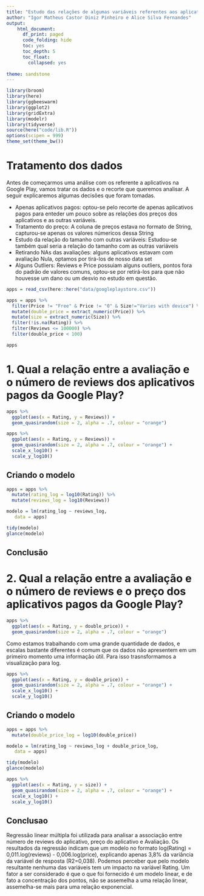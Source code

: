 ```yaml
---
title: "Estudo das relações de algumas variáveis referentes aos aplicativos da Google Play"
author: "Igor Matheus Castor Diniz Pinheiro e Alice Silva Fernandes"
output:
    html_document:
      df_print: paged
      code_folding: hide
      toc: yes
      toc_depth: 5
      toc_float:
        collapsed: yes
    
theme: sandstone
---
```


```r
library(broom)
library(here)
library(ggbeeswarm)
library(ggplot2)
library(gridExtra)
library(modelr)
library(tidyverse)
source(here("code/lib.R"))
options(scipen = 999)
theme_set(theme_bw())
```

# Tratamento dos dados

Antes de começarmos uma análise com os referente a aplicativos na Google Play, vamos tratar os dados e o recorte que queremos analisar. A seguir explicaremos algumas decisões que foram tomadas.

* Apenas aplicativos pagos: optou-se pelo recorte de apenas aplicativos pagos para enteder um pouco sobre as relações dos preços dos aplicativos e as outras variáveis.
* Tratamento do preço: A coluna de preços estava no formato de String, capturou-se apenas os valores númericos dessa String
* Estudo da relação do tamanho com outras variáveis: Estudou-se também qual seria a relação do tamanho com as outras variáveis
* Retirando NAs das avaliações: alguns aplicativos estavam com avaliação Nula, optamos por tirá-los de nosso data set
* Alguns Outliers: Reviews e Price possuiam alguns outliers, pontos fora do padrão de valores comuns, optou-se por retirá-los para que não houvesse um dano ou um desvio no estudo em questão.

```r
apps = read_csv(here::here("data/googleplaystore.csv"))

apps = apps %>% 
  filter(Price != "Free" & Price != "0" & Size!="Varies with device") %>% 
  mutate(double_price = extract_numeric(Price)) %>%
  mutate(size = extract_numeric(Size)) %>% 
  filter(!is.na(Rating)) %>% 
  filter(Reviews <= 100000) %>% 
  filter(double_price < 100)

apps
```

# 1. Qual a relação entre a avaliação e o número de reviews dos aplicativos pagos da Google Play?

```r
apps %>% 
  ggplot(aes(x = Rating, y = Reviews)) +
  geom_quasirandom(size = 2, alpha = .7, colour = "orange")
```

```r
apps %>% 
  ggplot(aes(x = Rating, y = Reviews)) + 
  geom_quasirandom(size = 2, alpha = .7, colour = "orange") +
  scale_x_log10() +
  scale_y_log10()
```



## Criando o modelo

```r
apps = apps %>% 
  mutate(rating_log = log10(Rating)) %>% 
  mutate(reviews_log = log10(Reviews))
```


```r
modelo = lm(rating_log ~ reviews_log, 
   data = apps)

tidy(modelo)
glance(modelo)
```

## Conclusão

# 2. Qual a relação entre a avaliação e o número de reviews e o preço dos aplicativos pagos da Google Play?

```r
apps %>% 
  ggplot(aes(x = Rating, y = double_price)) +
  geom_quasirandom(size = 2, alpha = .7, colour = "orange")
```

Como estamos trabalhando com uma grande quantidade de dados, e escalas bastante diferentes é comum que os dados não apresentem em um primeiro momento uma informação útil. Para isso trasnsformamos a visualização para log.

```r
apps %>% 
  ggplot(aes(x = Rating, y = double_price)) + 
  geom_quasirandom(size = 2, alpha = .7, colour = "orange") +
  scale_x_log10() +
  scale_y_log10()
```

## Criando o modelo

```r
apps = apps %>% 
  mutate(double_price_log = log10(double_price))
```

```r
modelo = lm(rating_log ~ reviews_log + double_price_log, 
   data = apps)

tidy(modelo)
glance(modelo)
```

```r
apps %>% 
  ggplot(aes(x = Rating, y = size)) + 
  geom_quasirandom(size = 2, alpha = .7, colour = "orange") +
  scale_x_log10() +
  scale_y_log10()
```

## Conclusao

Regressão linear múltipla foi utilizada para analisar a associação entre número de reviews do aplicativo, preço do aplicativo e Avaliação. Os resultados da regressão indicam que um modelo no formato log(Rating) = 0,011.log(reviews) - 0,006.log(price), explicando apenas 3,8% da variância da variável de resposta (R2=0,038). Podemos perceber que pelo modelo resultante nenhuma das variáveis tem um impacto na variável Rating. Um fator a ser considerado é que o que foi fornecido é um modelo linear, e de fato a concentração dos pontos, não se assemelha a uma relação linear, assemelha-se mais para uma relação exponencial.